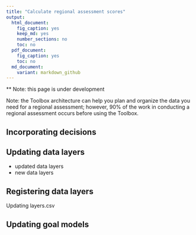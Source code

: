 ```yaml
---
title: "Calculate regional assessment scores"
output: 
  html_document:
    fig_caption: yes
    keep_md: yes
    number_sections: no
    toc: no
  pdf_document: 
    fig_caption: yes
    toc: no
  md_document:
    variant: markdown_github
---
```


\*\* Note: this page is under development

Note: the Toolbox architecture can help you plan and organize the data you need for a regional assessment; however, 90% of the work in conducting a regional assessment occurs before using the Toolbox. 

## Incorporating decisions

## Updating data layers
- updated data layers
- new data layers

## Registering data layers
Updating layers.csv

## Updating goal models

